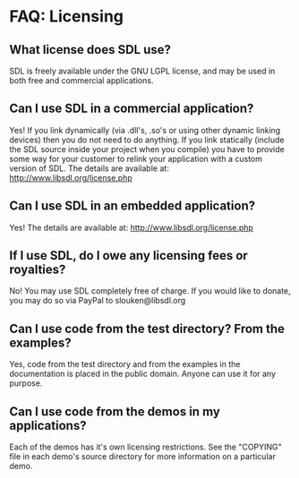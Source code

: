 = FAQ: Licensing =

== What license does SDL use? ==
SDL is freely available under the GNU LGPL license, and may be used in both free and commercial applications.

== Can I use SDL in a commercial application? ==
Yes!
If you link dynamically (via .dll's, .so's or using other dynamic linking devices) then you do not need to do anything.
If you link statically (include the SDL source inside your project when you compile) you have to provide some way for your customer to relink your application with a custom version of SDL.
The details are available at: http://www.libsdl.org/license.php

== Can I use SDL in an embedded application? ==
Yes!
The details are available at: http://www.libsdl.org/license.php

== If I use SDL, do I owe any licensing fees or royalties? ==
No!
You may use SDL completely free of charge. If you would like to donate, you may do so via PayPal to slouken@libsdl.org

== Can I use code from the test directory? From the examples? ==
Yes, code from the test directory and from the examples in the documentation is placed in the public domain. Anyone can use it for any purpose.

== Can I use code from the demos in my applications? ==
Each of the demos has it's own licensing restrictions. See the "COPYING" file in each demo's source directory for more information on a particular demo.
